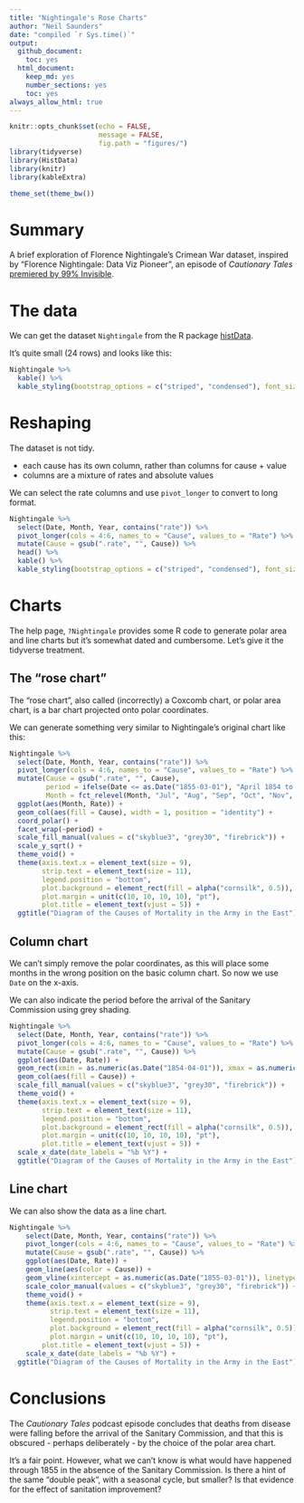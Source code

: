 ```yaml
---
title: "Nightingale's Rose Charts"
author: "Neil Saunders"
date: "compiled `r Sys.time()`"
output:
  github_document:
    toc: yes
  html_document: 
    keep_md: yes
    number_sections: yes
    toc: yes
always_allow_html: true
---
```


<style type="text/css">
.main-container {
  max-width: 80%;
  margin-left: auto;
  margin-right: auto;
}
</style>

```r
knitr::opts_chunk$set(echo = FALSE,
                      message = FALSE,
                      fig.path = "figures/")
library(tidyverse)
library(HistData)
library(knitr)
library(kableExtra)

theme_set(theme_bw())
```


# Summary
A brief exploration of Florence Nightingale's Crimean War dataset, inspired by "Florence Nightingale: Data Viz Pioneer", an episode of _Cautionary Tales_ [premiered by 99% Invisible](https://99percentinvisible.org/episode/florence-nightingale-data-viz-pioneer/). 

# The data
We can get the dataset `Nightingale` from the R package [histData](https://cran.r-project.org/web/packages/HistData/index.html).

It's quite small (24 rows) and looks like this:

```r
Nightingale %>% 
  kable() %>% 
  kable_styling(bootstrap_options = c("striped", "condensed"), font_size = 10)
```

# Reshaping
The dataset is not tidy.

- each cause has its own column, rather than columns for cause + value
- columns are a mixture of rates and absolute values

We can select the rate columns and use `pivot_longer` to convert to long format.

```r
Nightingale %>% 
  select(Date, Month, Year, contains("rate")) %>% 
  pivot_longer(cols = 4:6, names_to = "Cause", values_to = "Rate") %>% 
  mutate(Cause = gsub(".rate", "", Cause)) %>% 
  head() %>% 
  kable() %>% 
  kable_styling(bootstrap_options = c("striped", "condensed"), font_size = 10)
```

# Charts

The help page, `?Nightingale` provides some R code to generate polar area and line charts but it's somewhat dated and cumbersome. Let's give it the tidyverse treatment.

## The "rose chart"
The "rose chart", also called (incorrectly) a Coxcomb chart, or polar area chart, is a bar chart projected onto polar coordinates.

We can generate something very similar to Nightingale's original chart like this:

```r
Nightingale %>% 
  select(Date, Month, Year, contains("rate")) %>% 
  pivot_longer(cols = 4:6, names_to = "Cause", values_to = "Rate") %>% 
  mutate(Cause = gsub(".rate", "", Cause),
         period = ifelse(Date <= as.Date("1855-03-01"), "April 1854 to March 1855", "April 1855 to March 1856"),
         Month = fct_relevel(Month, "Jul", "Aug", "Sep", "Oct", "Nov", "Dec", "Jan", "Feb", "Mar", "Apr", "May", "Jun")) %>% 
  ggplot(aes(Month, Rate)) + 
  geom_col(aes(fill = Cause), width = 1, position = "identity") + 
  coord_polar() + 
  facet_wrap(~period) +
  scale_fill_manual(values = c("skyblue3", "grey30", "firebrick")) +
  scale_y_sqrt() +
  theme_void() +
  theme(axis.text.x = element_text(size = 9),
        strip.text = element_text(size = 11),
        legend.position = "bottom",
        plot.background = element_rect(fill = alpha("cornsilk", 0.5)),
        plot.margin = unit(c(10, 10, 10, 10), "pt"),
        plot.title = element_text(vjust = 5)) +
  ggtitle("Diagram of the Causes of Mortality in the Army in the East")
```

## Column chart
We can't simply remove the polar coordinates, as this will place some months in the wrong position on the basic column chart. So now we use `Date` on the x-axis.

We can also indicate the period before the arrival of the Sanitary Commission using grey shading.

```r
Nightingale %>% 
  select(Date, Month, Year, contains("rate")) %>% 
  pivot_longer(cols = 4:6, names_to = "Cause", values_to = "Rate") %>% 
  mutate(Cause = gsub(".rate", "", Cause)) %>% 
  ggplot(aes(Date, Rate)) + 
  geom_rect(xmin = as.numeric(as.Date("1854-04-01")), xmax = as.numeric(as.Date("1855-03-01")), ymin = 0, ymax = Inf, fill = "grey90") +
  geom_col(aes(fill = Cause)) + 
  scale_fill_manual(values = c("skyblue3", "grey30", "firebrick")) +
  theme_void() +
  theme(axis.text.x = element_text(size = 9),
        strip.text = element_text(size = 11),
        legend.position = "bottom",
        plot.background = element_rect(fill = alpha("cornsilk", 0.5)),
        plot.margin = unit(c(10, 10, 10, 10), "pt"),
        plot.title = element_text(vjust = 5)) +
  scale_x_date(date_labels = "%b %Y") +
  ggtitle("Diagram of the Causes of Mortality in the Army in the East")
```

## Line chart

We can also show the data as a line chart.

```r
Nightingale %>% 
    select(Date, Month, Year, contains("rate")) %>% 
    pivot_longer(cols = 4:6, names_to = "Cause", values_to = "Rate") %>% 
    mutate(Cause = gsub(".rate", "", Cause)) %>% 
    ggplot(aes(Date, Rate)) + 
    geom_line(aes(color = Cause)) +
    geom_vline(xintercept = as.numeric(as.Date("1855-03-01")), linetype = "dashed") +
    scale_color_manual(values = c("skyblue3", "grey30", "firebrick")) +
    theme_void() +
    theme(axis.text.x = element_text(size = 9),
          strip.text = element_text(size = 11),
          legend.position = "bottom",
          plot.background = element_rect(fill = alpha("cornsilk", 0.5)),
          plot.margin = unit(c(10, 10, 10, 10), "pt"),
        plot.title = element_text(vjust = 5)) +
    scale_x_date(date_labels = "%b %Y") +
  ggtitle("Diagram of the Causes of Mortality in the Army in the East")
```

# Conclusions
The _Cautionary Tales_ podcast episode concludes that deaths from disease were falling before the arrival of the Sanitary Commission, and that this is obscured - perhaps deliberately - by the choice of the polar area chart.

It's a fair point. However, what we can't know is what would have happened through 1855 in the absence of the Sanitary Commission. Is there a hint of the same "double peak", with a seasonal cycle, but smaller? Is that evidence for the effect of sanitation improvement?
